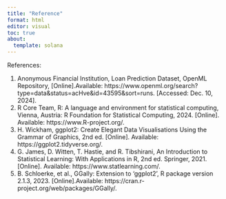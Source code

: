```yaml
---
title: "Reference"
format: html
editor: visual
toc: true
about: 
  template: solana
---
```

References:
 
1.	Anonymous Financial Institution, Loan Prediction Dataset, OpenML Repository, [Online].Available: https://www.openml.org/search?type=data&status=acHve&id=43595&sort=runs. [Accessed: Dec. 10, 2024].
2.	R Core Team, R: A language and environment for statistical computing, Vienna, Austria: R Foundation for Statistical Computing, 2024. [Online]. Available: https://www.R-project.org/.
3.	H. Wickham, ggplot2: Create Elegant Data Visualisations Using the Grammar of Graphics, 2nd ed. [Online]. Available: https://ggplot2.tidyverse.org/.
4.	G. James, D. Witten, T. Hastie, and R. Tibshirani, An Introduction to Statistical Learning: With Applications in R, 2nd ed. Springer, 2021. [Online]. Available: https://www.statlearning.com/.
5.	B. Schloerke, et al., GGally: Extension to 'ggplot2', R package version 2.1.3, 2023. [Online].Available: https://cran.r-project.org/web/packages/GGally/.
